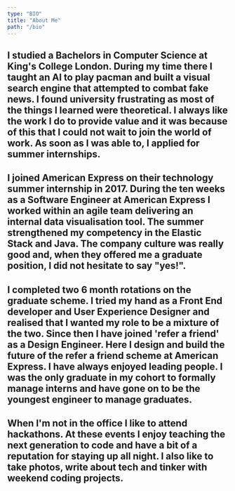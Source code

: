 ```yaml
---
type: "BIO"
title: "About Me"
path: "/bio"
---
```



## I studied  a Bachelors in Computer Science at King's College London. During my time there I taught an AI to play pacman and built a visual search engine that attempted to combat fake news. I found university frustrating as most of the things I learned were theoretical. I always like the work I do to provide value and it was because of this that I could not wait to join the world of work. As soon as I was able to, I applied for summer internships.

## I joined American Express on their technology summer internship in 2017. During the ten weeks as a Software Engineer at American Express I worked within an agile team delivering an internal data visualisation tool. The summer strengthened my competency in the Elastic Stack and Java. The company culture was really good and, when they offered me a graduate position, I did not hesitate to say "yes!".

## I completed two 6 month rotations on the graduate scheme. I tried my hand as a Front End developer and User Experience Designer and realised that I wanted my role to be a mixture of the two. Since then I have joined 'refer a friend' as a Design Engineer. Here I design and build the future of the refer a friend scheme at American Express. I have always enjoyed leading people. I was the only graduate in my cohort to formally manage interns and have gone on to be the youngest engineer to manage graduates. 

## When I'm not in the office I like to attend hackathons. At these events I enjoy teaching the next generation to code and have a bit of a reputation for staying up all night. I also like to take photos, write about tech and tinker with weekend coding projects.
